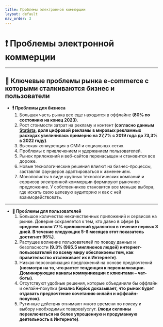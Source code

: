 ```yaml
---
title: Проблемы электронной коммерции
layout: default
nav_order: 3
---
```


# ❗ Проблемы электронной коммерции
---
## 🔑 Ключевые проблемы рынка e-commerce с которыми сталкиваются бизнес и пользователи

- **🕴️ Проблемы для бизнеса**
    1. Большая часть рынка все еще находится в оффлайне **(80% по состоянию на конец 2023)**.
    2. Рост стоимости затрат на рекламу и контент **(согласно данным [Statista](https://www.statista.com/outlook/advertising-media), доля цифровой рекламы в мировых рекламных расходах увеличилась примерно на 27,7% с 2019 года до 73,3% в 2022 году)**.
    3. Высокая конкуренция в СМИ и социальных сетях.
    4. Проблемы с привлечением и удержанием пользователей.
    5. Рынок приложений и веб-сайтов перенасыщен и становится все дороже.
    6. Новые технологические решения влияют на бизнес-процессы, заставляя фаундеров адаптироваться к изменениям.
    7. Монополисты в виде крупных технологических компаний и сервисов электронной коммерции формируют рыночное предложение. У собственников становится все меньше выбора, где искать свою целевую аудиторию и как с ней взаимодействовать.
---
- **👥 Проблемы для пользователей**
    1. Большое количество некачественных приложений и сервисов на рынке. Доверие сохраняется к тем, кто давно в сфере **(в среднем около 77% приложений удаляются в течение первых 3 дней. В течение следующих 5-6 месяцев этот показатель достигнет 95%)**.
    2. Растущее волнение пользователей по поводу данных и безопасности **(9.3% (965.5 миллионов людей) интернет-пользователей по всему миру обеспокоены тем, как правительство отслеживает их в Интернете)**.
    3. Низкая персонализация предложений на основе предпочтений **(несмотря на то, что растет тенденция к персонализации. Доминирующие каналы коммуникации с клиентами – чат-боты)**.
    4. Отсутствуют удобные решения, которые объединили бы оффлайн и онлайн-покупки **(анализ Kepios доказывает, что рынок будет отдавать предпочтение сочетанию онлайн и оффлайн-покупок)**.
    5. Рутинные действия отнимают много времени по поиску и выбору необходимых товаров/услуг. **(люди склонны переключаться на более упрощенную и продуманную деятельность в Интернете)**.
